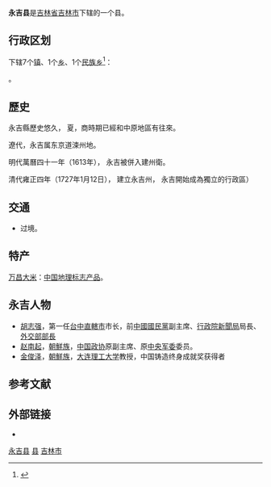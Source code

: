{{Infobox China County
| county = 永吉县
| usedname = 
| Photo = 
| Photoname = 
| map = 
| map_caption = 
| Pinyin =  Yǒngjí Xiàn
| Belong = [[吉林省|吉林省]][[吉林市|吉林市]]
| Types = [[县|县]]
| admincode =  
| founded = 
| seat = 口前镇
| officerTitle = 
| officer = 
| officerTitle2 = 
| officer2 = 
| division = 19
| town = 12
| township = 2
| subdistrict = 
| dialect = 
| post code = 132200
| phone code = 0432
| coordinate = 
| area = 2625平方千米
| area land = 
| area water = 
| census yr = 
| pop = 40万人
| density =  
| GDP = 
| GDP_as_of = 
| GDPPC = 
| carlicense = 吉B
| web = www.jlyj.gov.cn
| web_title = 永吉县政府网
}}
'''永吉县'''是[[吉林省|吉林省]][[吉林市|吉林市]]下辖的一个县。

== 行政区划 ==
{{PAGENAMEBASE}}下辖7个[[行政建制镇|镇]]、1个[[乡_(中华人民共和国)|乡]]、1个[[民族乡|民族乡]]<ref>{{PRC admin/ref sgc|22/02/21}}</ref>：

{{PRC admin/children|22/02/21}}。

== 歷史 == 
永吉縣歷史悠久， 夏，商時期已經和中原地區有往來。

遼代，永吉属东京道涑州地。

明代萬曆四十一年（1613年）， 永吉被併入建州衛。

清代雍正四年（1727年1月12日）， 建立永吉州， 永吉開始成為獨立的行政區）

== 交通 ==
* {{中国国道名|202}}过境。

==特产==
[[万昌大米|万昌大米]]：[[中国地理标志产品|中国地理标志产品]]。

==永吉人物==
*[[胡志強_(1948年)|胡志强]]，第一任[[台中直轄市|台中直轄市]]市长，前[[中國國民黨|中國國民黨]]副主席、[[行政院新聞局|行政院新聞局]]局長、[[中華民國外交部|外交部部長]]
*[[赵南起|赵南起]]，[[朝鮮族|朝鮮族]]，[[中国|中国]][[政协|政协]]原副主席、原[[中央军委|中央军委]]委员。
*[[金俊泽|金俊泽]]，[[朝鮮族|朝鮮族]]，[[大连理工大学|大连理工大学]]教授，中国铸造终身成就奖获得者

== 参考文献 ==
{{reflist}}

== 外部链接 ==
* {{Official website|http://www.jlyj.gov.cn/|name=永吉县人民政府}}

{{永吉县行政区划}}
{{吉林市行政区划}}
{{吉林行政区划}}

[[Category:永吉县|]]
[[Category:吉林市县级行政区|县]]
[[Category:吉林省县份|吉林市]]
